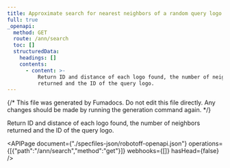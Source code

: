 ```yaml
---
title: Approximate search for nearest neighbors of a random query logo
full: true
_openapi:
  method: GET
  route: /ann/search
  toc: []
  structuredData:
    headings: []
    contents:
      - content: >-
          Return ID and distance of each logo found, the number of neighbors
          returned and the ID of the query logo.
---
```


{/* This file was generated by Fumadocs. Do not edit this file directly. Any changes should be made by running the generation command again. */}

Return ID and distance of each logo found, the number of neighbors returned and the ID of the query logo.

<APIPage document={"./specfiles-json/robotoff-openapi.json"} operations={[{"path":"/ann/search","method":"get"}]} webhooks={[]} hasHead={false} />